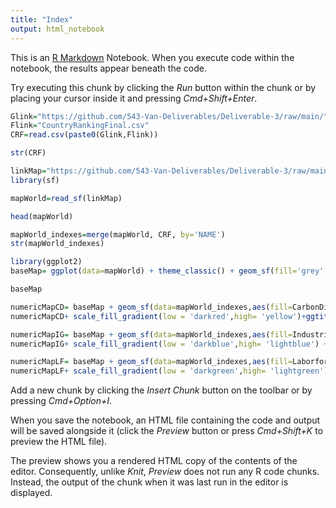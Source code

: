 ```yaml
---
title: "Index"
output: html_notebook
---
```


This is an [R Markdown](http://rmarkdown.rstudio.com) Notebook. When you execute code within the notebook, the results appear beneath the code. 

Try executing this chunk by clicking the *Run* button within the chunk or by placing your cursor inside it and pressing *Cmd+Shift+Enter*. 

```r
Glink="https://github.com/543-Van-Deliverables/Deliverable-3/raw/main/"
Flink="CountryRankingFinal.csv"
CRF=read.csv(paste0(Glink,Flink))
```
```r
str(CRF)
```
```r
linkMap="https://github.com/543-Van-Deliverables/Deliverable-3/raw/main/worldMap.geojson.txt" 
library(sf)
```
```r
mapWorld=read_sf(linkMap)
```
```r
head(mapWorld)
```
```r
mapWorld_indexes=merge(mapWorld, CRF, by='NAME') 
str(mapWorld_indexes)
```
```r
library(ggplot2)
baseMap= ggplot(data=mapWorld) + theme_classic() + geom_sf(fill='grey', color=NA)

baseMap 
```
```r
numericMapCD= baseMap + geom_sf(data=mapWorld_indexes,aes(fill=CarbonDioxide),color=NA)
numericMapCD+ scale_fill_gradient(low = 'darkred',high= 'yellow')+ggtitle("Carbon Dioxide Emissions by Country")
```
```r
numericMapIG= baseMap + geom_sf(data=mapWorld_indexes,aes(fill=IndustrialGrowth),color=NA)
numericMapIG+ scale_fill_gradient(low = 'darkblue',high= 'lightblue') +ggtitle("Industrial Growth by Country")
```
```r
numericMapLF= baseMap + geom_sf(data=mapWorld_indexes,aes(fill=Laborforce),color=NA)
numericMapLF+ scale_fill_gradient(low = 'darkgreen',high= 'lightgreen') +ggtitle("Labor Force by Country")
```


Add a new chunk by clicking the *Insert Chunk* button on the toolbar or by pressing *Cmd+Option+I*.

When you save the notebook, an HTML file containing the code and output will be saved alongside it (click the *Preview* button or press *Cmd+Shift+K* to preview the HTML file). 

The preview shows you a rendered HTML copy of the contents of the editor. Consequently, unlike *Knit*, *Preview* does not run any R code chunks. Instead, the output of the chunk when it was last run in the editor is displayed.

